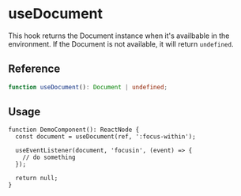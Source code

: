 
<Meta title="hooks/useDocument" />

# useDocument

This hook returns the Document instance when it's availbable in the environment. If the Document is
not available, it will return `undefined`.

## Reference

```ts
function useDocument(): Document | undefined;
```

## Usage

```tsx
function DemoComponent(): ReactNode {
  const document = useDocument(ref, ':focus-within');

  useEventListener(document, 'focusin', (event) => {
    // do something
  });

  return null;
}
```

